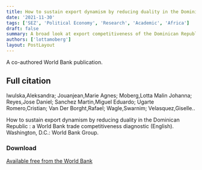 ```yaml
---
title: How to sustain export dynamism by reducing duality in the Dominican Republic A World Bank trade competitiveness diagnostic
date: '2021-11-30'
tags: ['SEZ', 'Political Economy', 'Research', 'Academic', 'Africa']
draft: false
summary: A broad look at export competitiveness of the Dominican Republic, where I contribute with a perspective on special economic zones.
authors: ['lottamoberg']
layout: PostLayout
---
```


A co-authored World Bank publication.

## Full citation

Iwulska,Aleksandra; Jouanjean,Marie Agnes; Moberg,Lotta Malin Johanna; Reyes,Jose Daniel; Sanchez Martin,Miguel Eduardo; Ugarte Romero,Cristian; Van Der Borght,Rafael; Wagle,Swarnim; Velasquez,Giselle..

How to sustain export dynamism by reducing duality in the Dominican Republic : a World Bank trade competitiveness diagnostic (English). Washington, D.C.: World Bank Group.

### Download

[Available free from the World Bank](https://documents.worldbank.org/en/publication/documents-reports/documentdetail/863411468233087995/how-to-sustain-export-dynamism-by-reducing-duality-in-the-dominican-republic-a-world-bank-trade-competitiveness-diagnostic)
